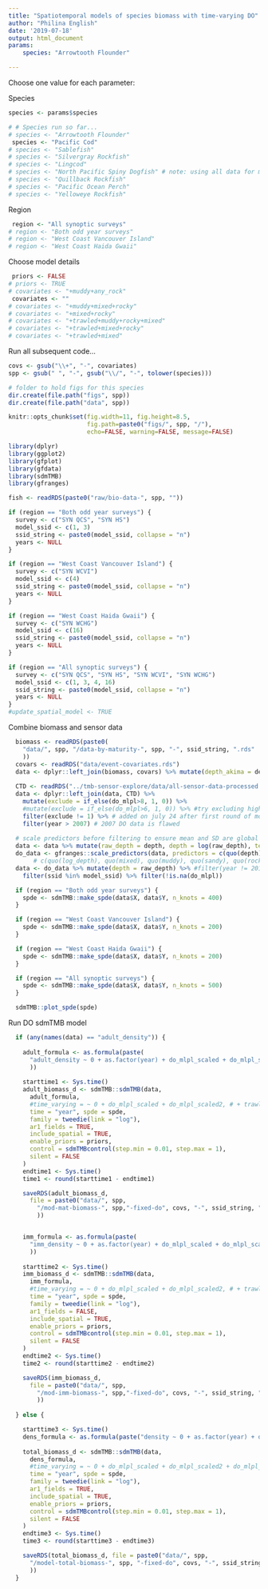 ```yaml
---
title: "Spatiotemporal models of species biomass with time-varying DO"
author: "Philina English"
date: '2019-07-18'
output: html_document
params: 
    species: "Arrowtooth Flounder"

---
```


Choose one value for each parameter:

Species
```r
species <- params$species

# # Species run so far...
# species <- "Arrowtooth Flounder"
 species <- "Pacific Cod"
# species <- "Sablefish"
# species <- "Silvergray Rockfish"
# species <- "Lingcod"
# species <- "North Pacific Spiny Dogfish" # note: using all data for maturity thresholds
# species <- "Quillback Rockfish"
# species <- "Pacific Ocean Perch"
# species <- "Yelloweye Rockfish"
```

Region 
```r
 region <- "All synoptic surveys"
# region <- "Both odd year surveys"
# region <- "West Coast Vancouver Island"
# region <- "West Coast Haida Gwaii"
```

Choose model details
```r
 priors <- FALSE
# priors <- TRUE
# covariates <- "+muddy+any_rock"
 covariates <- ""
# covariates <- "+muddy+mixed+rocky"
# covariates <- "+mixed+rocky"
# covariates <- "+trawled+muddy+rocky+mixed"
# covariates <- "+trawled+mixed+rocky"
# covariates <- "+trawled+mixed"
```


Run all subsequent code...
```r
covs <- gsub("\\+", "-", covariates)
spp <- gsub(" ", "-", gsub("\\/", "-", tolower(species)))

# folder to hold figs for this species
dir.create(file.path("figs", spp))
dir.create(file.path("data", spp))

knitr::opts_chunk$set(fig.width=11, fig.height=8.5, 
                      fig.path=paste0("figs/", spp, "/"),
                      echo=FALSE, warning=FALSE, message=FALSE)
```

```r
library(dplyr)
library(ggplot2)
library(gfplot)
library(gfdata)
library(sdmTMB)
library(gfranges)

fish <- readRDS(paste0("raw/bio-data-", spp, ""))

if (region == "Both odd year surveys") {
  survey <- c("SYN QCS", "SYN HS")
  model_ssid <- c(1, 3)
  ssid_string <- paste0(model_ssid, collapse = "n")
  years <- NULL
}

if (region == "West Coast Vancouver Island") {
  survey <- c("SYN WCVI")
  model_ssid <- c(4)
  ssid_string <- paste0(model_ssid, collapse = "n")
  years <- NULL
}

if (region == "West Coast Haida Gwaii") {
  survey <- c("SYN WCHG")
  model_ssid <- c(16)
  ssid_string <- paste0(model_ssid, collapse = "n")
  years <- NULL
}

if (region == "All synoptic surveys") {
  survey <- c("SYN QCS", "SYN HS", "SYN WCVI", "SYN WCHG")
  model_ssid <- c(1, 3, 4, 16)
  ssid_string <- paste0(model_ssid, collapse = "n")
  years <- NULL
}
#update_spatial_model <- TRUE
```

Combine biomass and sensor data
```r
  biomass <- readRDS(paste0(
    "data/", spp, "/data-by-maturity-", spp, "-", ssid_string, ".rds"
    ))
  covars <- readRDS("data/event-covariates.rds")
  data <- dplyr::left_join(biomass, covars) %>% mutate(depth_akima = depth) %>% select(-depth)
  
  CTD <- readRDS("../tmb-sensor-explore/data/all-sensor-data-processed.rds")
  data <- dplyr::left_join(data, CTD) %>% 
    mutate(exclude = if_else(do_mlpl>8, 1, 0)) %>% 
    #mutate(exclude = if_else(do_mlpl>6, 1, 0)) %>% #try excluding high values?
    filter(exclude != 1) %>% # added on july 24 after first round of models run...
    filter(year > 2007) # 2007 DO data is flawed
  
  # scale predictors before filtering to ensure mean and SD are global
  data <- data %>% mutate(raw_depth = depth, depth = log(raw_depth), temp = temperature_c) 
  do_data <- gfranges::scale_predictors(data, predictors = c(quo(depth), quo(temp), quo(do_mlpl)))
       # c(quo(log_depth), quo(mixed), quo(muddy), quo(sandy), quo(rocky), quo(any_rock)))
  data <- do_data %>% mutate(depth = raw_depth) %>% #filter(year != 2016) %>%
    filter(ssid %in% model_ssid) %>% filter(!is.na(do_mlpl)) 
```


```r
  if (region == "Both odd year surveys") {
    spde <- sdmTMB::make_spde(data$X, data$Y, n_knots = 400)
  }

  if (region == "West Coast Vancouver Island") {
    spde <- sdmTMB::make_spde(data$X, data$Y, n_knots = 200)
  }

  if (region == "West Coast Haida Gwaii") {
    spde <- sdmTMB::make_spde(data$X, data$Y, n_knots = 200)
  }

  if (region == "All synoptic surveys") {
    spde <- sdmTMB::make_spde(data$X, data$Y, n_knots = 500)
  }

  sdmTMB::plot_spde(spde)
```

Run DO sdmTMB model
```r
  if (any(names(data) == "adult_density")) {
    
    adult_formula <- as.formula(paste(
      "adult_density ~ 0 + as.factor(year) + do_mlpl_scaled + do_mlpl_scaled2 + depth_scaled + depth_scaled2", covariates, ""
      ))
    
    starttime1 <- Sys.time()
    adult_biomass_d <- sdmTMB::sdmTMB(data,
      adult_formula,
      #time_varying = ~ 0 + do_mlpl_scaled + do_mlpl_scaled2, # + trawled
      time = "year", spde = spde,
      family = tweedie(link = "log"),
      ar1_fields = TRUE,
      include_spatial = TRUE,
      enable_priors = priors,
      control = sdmTMBcontrol(step.min = 0.01, step.max = 1),
      silent = FALSE
    )
    endtime1 <- Sys.time()
    time1 <- round(starttime1 - endtime1)

    saveRDS(adult_biomass_d, 
      file = paste0("data/", spp, 
        "/mod-mat-biomass-", spp,"-fixed-do", covs, "-", ssid_string, "-prior-", priors, ".rds"
        ))


    imm_formula <- as.formula(paste(
      "imm_density ~ 0 + as.factor(year) + do_mlpl_scaled + do_mlpl_scaled2 + depth_scaled + depth_scaled2", covariates, ""
      ))
    
    starttime2 <- Sys.time()
    imm_biomass_d <- sdmTMB::sdmTMB(data, 
      imm_formula,
      #time_varying = ~ 0 + do_mlpl_scaled + do_mlpl_scaled2, # + trawled
      time = "year", spde = spde,
      family = tweedie(link = "log"),
      ar1_fields = FALSE,
      include_spatial = TRUE,
      enable_priors = priors,
      control = sdmTMBcontrol(step.min = 0.01, step.max = 1),
      silent = FALSE
    )
    endtime2 <- Sys.time()
    time2 <- round(starttime2 - endtime2)

    saveRDS(imm_biomass_d, 
      file = paste0("data/", spp, 
        "/mod-imm-biomass-", spp,"-fixed-do", covs, "-", ssid_string, "-prior-", priors, ".rds"
        ))
    
  } else {

    starttime3 <- Sys.time()
    dens_formula <- as.formula(paste("density ~ 0 + as.factor(year) + do_mlpl_scaled + do_mlpl_scaled2 + depth_scaled + depth_scaled2", covariates, ""))
    
    total_biomass_d <- sdmTMB::sdmTMB(data,
      dens_formula,
      #time_varying = ~ 0 + do_mlpl_scaled + do_mlpl_scaled2 + do_mlpl_scaled3, # + trawled
      time = "year", spde = spde,
      family = tweedie(link = "log"),
      ar1_fields = TRUE,
      include_spatial = TRUE,
      enable_priors = priors,
      control = sdmTMBcontrol(step.min = 0.01, step.max = 1),
      silent = FALSE
    )
    endtime3 <- Sys.time()
    time3 <- round(starttime3 - endtime3)

    saveRDS(total_biomass_d, file = paste0("data/", spp, 
      "/model-total-biomass-", spp, "-fixed-do", covs, "-", ssid_string, "-prior-", priors, ".rds"
      ))
  }
```